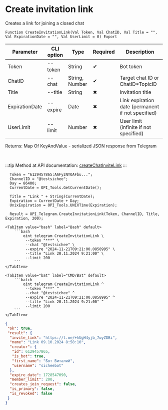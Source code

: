 ﻿---
sidebar_position: 3
---


# Create invitation link
 Creates a link for joining a closed chat



`Function CreateInvitationLink(Val Token, Val ChatID, Val Title = "", Val ExpirationDate = "", Val UserLimit = 0) Export`

  | Parameter | CLI option | Type | Required | Description |
  |-|-|-|-|-|
  | Token | --token | String | &#x2714; | Bot token |
  | ChatID | --chat | String, Number | &#x2714; | Target chat ID or ChatID*TopicID |
  | Title | --title | String | &#x2716; | Invitation title |
  | ExpirationDate | --expire | Date | &#x2716; | Link expiration date (permanent if not specified) |
  | UserLimit | --limit | Number | &#x2716; | User limit (infinite if not specified) |

  
  Returns:  Map Of KeyAndValue - serialized JSON response from Telegram

<br/>

:::tip
Method at API documentation: [createChatInviteLink](https://core.telegram.org/bots/api#createchatinvitelink)
:::
<br/>


```bsl title="1C:Enterprise/OneScript code example"
  Token = "6129457865:AAFyzNYOAFbu...";
  ChannelID = "@testsichee";
  Day = 86400;
  CurrentDate = OPI_Tools.GetCurrentDate();
  
  Title = "Link " + String(CurrentDate);
  Expiration = CurrentDate + Day;
  UnixExpiration = OPI_Tools.UNIXTime(Expiration);
  
  Result = OPI_Telegram.CreateInvitationLink(Token, ChannelID, Title, Expiration, 200);
```
 

 <Tabs>
  
    <TabItem value="bash" label="Bash" default>
        ```bash
            oint telegram CreateInvitationLink \
             --token "***" \
             --chat "@testsichee" \
             --expire "2024-11-21T09:21:00.0858995" \
             --title "Link 20.11.2024 9:21:00" \
             --limit 200
        ```
    </TabItem>
  
    <TabItem value="bat" label="CMD/Bat" default>
        ```batch
            oint telegram CreateInvitationLink ^
             --token "***" ^
             --chat "@testsichee" ^
             --expire "2024-11-21T09:21:00.0858995" ^
             --title "Link 20.11.2024 9:21:00" ^
             --limit 200
        ```
    </TabItem>
</Tabs>


```json title="Result"
{
 "ok": true,
 "result": {
  "invite_link": "https://t.me/+hUgH4yjb_7wyZDBi",
  "name": "Link 09.10.2024 8:58:10",
  "creator": {
   "id": 6129457865,
   "is_bot": true,
   "first_name": "Бот Виталий",
   "username": "sicheebot"
  },
  "expire_date": 1728547090,
  "member_limit": 200,
  "creates_join_request": false,
  "is_primary": false,
  "is_revoked": false
 }
}
```
